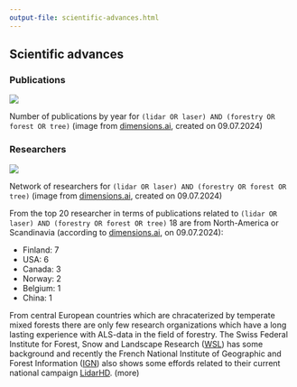 ```yaml
---
output-file: scientific-advances.html
---
```


## Scientific advances

### Publications 

::: {#fig-publications-year}
![](/images/scientific-advances_publications_year.png)

Number of publications by year for `(lidar OR laser) AND (forestry OR forest OR tree)` (image from [dimensions.ai](https://app.dimensions.ai/analytics/publication/overview/timeline?search_mode=content&search_text=(lidar%20OR%20laser)%20AND%20(forestry%20OR%20forest%20OR%20tree)&search_type=kws&search_field=text_search), created on 09.07.2024)
:::


### Researchers

::: {#fig-publications-network}
![](/images/scientific-advances_publications_network.png)

Network of researchers for `(lidar OR laser) AND (forestry OR forest OR tree)` (image from [dimensions.ai](https://app.dimensions.ai/analytics/publication/author/vosviewer?search_mode=content&search_text=(lidar%20OR%20laser)%20AND%20(forestry%20OR%20forest%20OR%20tree)&search_type=kws&search_field=text_search), created on 09.07.2024)
:::

From the top 20 researcher in terms of publications related to `(lidar OR laser) AND (forestry OR forest OR tree)` 18 are from North-America or Scandinavia (according to [dimensions.ai](https://app.dimensions.ai/analytics/publication/author/aggregated?search_mode=content&search_text=(lidar%20OR%20laser)%20AND%20(forestry%20OR%20forest%20OR%20tree)&search_type=kws&search_field=text_search), on 09.07.2024):

- Finland: 7
- USA: 6
- Canada: 3
- Norway: 2
- Belgium: 1
- China: 1

From central European countries which are chracaterized by temperate mixed forests there are only few research organizations which have a long lasting experience with ALS-data in the field of forestry.  The Swiss Federal Institute for Forest, Snow and Landscape Research ([WSL](www.wsl.ch)) has some background and recently the French National Institute of Geographic and Forest Information ([IGN](www.ign.fr)) also shows some effords related to their current national campaign [LidarHD](https://www.ign.fr/institut/lidar-hd-vers-une-nouvelle-cartographie-3d-du-territoire). (more)